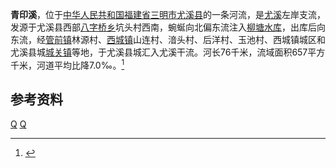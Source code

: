 '''青印溪'''，位于[[中华人民共和国|中华人民共和国]][[福建省|福建省]][[三明市|三明市]][[尤溪县|尤溪县]]的一条河流，是[[尤溪_(河流)|尤溪]]左岸支流，发源于尤溪县西部[[八字桥乡|八字桥乡]]坑头村西南，蜿蜒向北偏东流注入[[柳塘水库|柳塘水库]]，出库后向东流，经[[管前镇|管前镇]]林源村、[[西城镇_(尤溪县)|西城镇]]山连村、湆头村、后洋村、玉池村、西城镇城区和尤溪县城[[城关镇_(尤溪县)|城关镇]]等地，于尤溪县城汇入尤溪干流。河长76千米，流域面积657平方千米，河道平均比降7.0‰。<ref name="中国河湖大典">{{cite book zh |author=《[[中国河湖大典|中国河湖大典]]》编纂委员会 |title=《中国河湖大典·东南诸河、台湾卷》 |format=M |edition=1 |location=北京 |publisher=中国水利水电出版社 |date=2014年12月 |pages=97页 |id= ISBN 978-7-5170-2765-2}}</ref>

==参考资料==
{{reflist}}
{{China-river-stub}}

[[Category:福建河流|Q]]
[[Category:闽江|Q]]